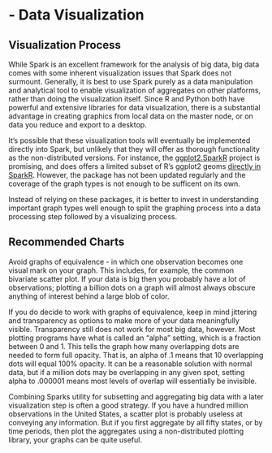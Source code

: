 # - Data Visualization

## Visualization Process

While Spark is an excellent framework for the analysis of big data, big data comes with some inherent visualization issues that Spark does not surmount. Generally, it is best to use Spark purely as a data manipulation and analytical tool to enable visualization of aggregates on other platforms, rather than doing the visualization itself. Since R and Python both have powerful and extensive libraries for data visualization, there is a substantial advantage in creating graphics from local data on the master node, or on data you reduce and export to a desktop.  

It's possible that these visualization tools will eventually be implemented directly into Spark, but unlikely that they will offer as thorough functionality as the non-distributed versions. For instance, the [ggplot2.SparkR](https://github.com/SKKU-SKT/ggplot2.SparkR) project is promising, and does offers a limited subset of R's ggplot2 geoms [directly in SparkR](https://github.com/UrbanInstitute/sparkr-tutorials/blob/master/visualizations.md). However, the package has not been updated regularly and the coverage of the graph types is not enough to be sufficent on its own.

Instead of relying on these packages, it is better to invest in understanding important graph types well enough to split the graphing process into a data processing step followed by a visualizing process.


## Recommended Charts


Avoid graphs of equivalence - in which one observation becomes one visual mark on your graph. This includes, for example, the common bivariate scatter plot.  If your data is big then you probably have a lot of observations; plotting a billion dots on a graph will almost always obscure anything of interest behind a large blob of color.

If you do decide to work with graphs of equivalence, keep in mind jittering and transparency as options to make more of your data meaningfully visible. Transparency still does not work for most big data, however. Most plotting programs have what is called an "alpha" setting, which is a fraction between 0 and 1. This tells the graph how many overlapping dots are needed to form full opacity.  That is, an alpha of .1 means that 10 overlapping dots will equal 100% opacity. It can be a reasonable solution with normal data, but if a million dots may be overlapping in any given spot, setting alpha to .000001 means most levels of overlap will essentially be invisible.

Combining Sparks utility for subsetting and aggregating big data with a later visualization step is often a good strategy. If you have a hundred million observations in the United States, a scatter plot is probably useless at conveying any information. But if you first aggregate by all fifty states, or by time periods, then plot the aggregates using a non-distributed plotting library, your graphs can be quite useful.





